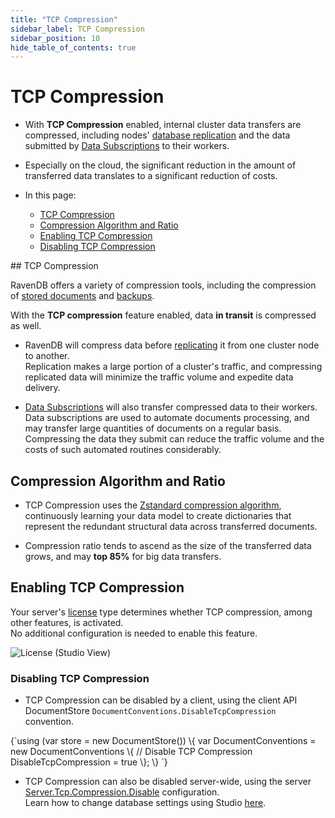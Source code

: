 ```yaml
---
title: "TCP Compression"
sidebar_label: TCP Compression
sidebar_position: 10
hide_table_of_contents: true
---
```



# TCP Compression
<Admonition type="note" title="Note">

* With **TCP Compression** enabled, internal cluster data transfers 
  are compressed, including nodes' 
  [database replication](../server/clustering/replication/replication-overview.mdx)
  and the data submitted by 
  [Data Subscriptions](../client-api/data-subscriptions/what-are-data-subscriptions.mdx) 
  to their workers.  

* Especially on the cloud, the significant reduction in the amount of transferred 
  data translates to a significant reduction of costs.  
  

* In this page:  
  * [TCP Compression](../server/tcp-compression.mdx#tcp-compression)  
  * [Compression Algorithm and Ratio](../server/tcp-compression.mdx#compression-algorithm-and-ratio)  
  * [Enabling TCP Compression](../server/tcp-compression.mdx#enabling-tcp-compression)  
  * [Disabling TCP Compression](../server/tcp-compression.mdx#disabling-tcp-compression)  

</Admonition>
## TCP Compression

RavenDB offers a variety of compression tools, including the compression 
of [stored documents](../server/storage/documents-compression.mdx) and 
[backups](../server/ongoing-tasks/backup-overview.mdx#compression).  

With the **TCP compression** feature enabled, data **in transit** is compressed as well.  

* RavenDB will compress data before [replicating](../server/clustering/replication/replication-overview.mdx) 
  it from one cluster node to another.  
  Replication makes a large portion of a cluster's traffic, and compressing 
  replicated data will minimize the traffic volume and expedite data delivery.  

* [Data Subscriptions](../client-api/data-subscriptions/what-are-data-subscriptions.mdx) 
  will also transfer compressed data to their workers.  
  Data subscriptions are used to automate documents processing, 
  and may transfer large quantities of documents on a regular basis. 
  Compressing the data they submit can reduce the traffic volume 
  and the costs of such automated routines considerably.  

## Compression Algorithm and Ratio

* TCP Compression uses the [Zstandard compression algorithm](https://en.wikipedia.org/wiki/Zstandard), 
  continuously learning your data model to create dictionaries that represent the redundant 
  structural data across transferred documents.  

* Compression ratio tends to ascend as the size of the transferred data grows, 
  and may **top 85%** for big data transfers.  

## Enabling TCP Compression

Your server's [license](../start/licensing/licensing-overview.mdx) type determines whether 
TCP compression, among other features, is activated.  
No additional configuration is needed to enable this feature.  

![License (Studio View)](./assets/tcp-compression-license.png)
### Disabling TCP Compression

* TCP Compression can be disabled by a client, using the client API 
  DocumentStore `DocumentConventions.DisableTcpCompression ` convention.  
<TabItem value="DisableTcpCompression" label="DisableTcpCompression">
<CodeBlock language="csharp">
{`using (var store = new DocumentStore())
\{
    var DocumentConventions = new DocumentConventions
    \{
        // Disable TCP Compression 
        DisableTcpCompression = true
    \};
\}
`}
</CodeBlock>
</TabItem>

* TCP Compression can also be disabled server-wide, using the 
  server [Server.Tcp.Compression.Disable](../server/configuration/server-configuration.mdx#server.tcp.compression.disable) configuration.  
  Learn how to change database settings using Studio [here](../studio/database/settings/database-settings.mdx).  



